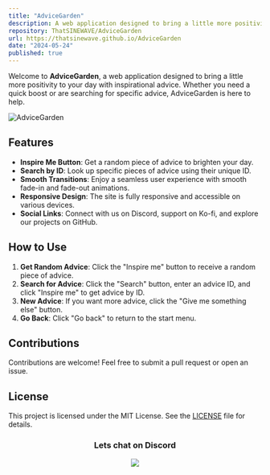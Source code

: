 ```yaml
---
title: "AdviceGarden"
description: A web application designed to bring a little more positivity to your day with inspirational advice.
repository: ThatSINEWAVE/AdviceGarden
url: https://thatsinewave.github.io/AdviceGarden
date: "2024-05-24"
published: true
---
```


Welcome to **AdviceGarden**, a web application designed to bring a little more positivity to your day with inspirational advice. Whether you need a quick boost or are searching for specific advice, AdviceGarden is here to help.

![AdviceGarden](https://github.com/ThatSINEWAVE/AdviceGarden/assets/133239148/32c1d6ac-7e9f-44b3-9c07-c696bf4e96e5)

## Features

- **Inspire Me Button**: Get a random piece of advice to brighten your day.
- **Search by ID**: Look up specific pieces of advice using their unique ID.
- **Smooth Transitions**: Enjoy a seamless user experience with smooth fade-in and fade-out animations.
- **Responsive Design**: The site is fully responsive and accessible on various devices.
- **Social Links**: Connect with us on Discord, support on Ko-fi, and explore our projects on GitHub.

## How to Use

1. **Get Random Advice**: Click the "Inspire me" button to receive a random piece of advice.
2. **Search for Advice**: Click the "Search" button, enter an advice ID, and click "Inspire me" to get advice by ID.
3. **New Advice**: If you want more advice, click the "Give me something else" button.
4. **Go Back**: Click "Go back" to return to the start menu.

## Contributions

Contributions are welcome! Feel free to submit a pull request or open an issue.

## License

This project is licensed under the MIT License. See the [LICENSE](LICENSE) file for details.

<div align="center">

### Lets chat on Discord

[![](https://dcbadge.vercel.app/api/server/zjjKSV8wFf)](https://discord.gg/zjjKSV8wFf)

</div>
